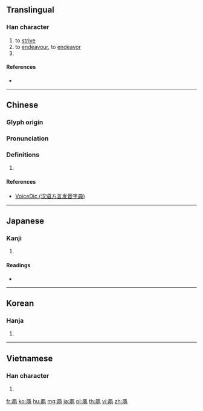 {{character info/new}}
{{also|黾}}
==Translingual==
{{stroke order|type=animate}}

===Han character===
{{Han char|rn=205|rad=黽|as=00|sn=13|four=77717|canj=RXU}}

# to [[strive]]
# to [[endeavour]], to [[endeavor]]
# {{mul-kangxi radical-def}}

====References====
* {{Han ref|kx=1523.090|dkj=48257|dj=2058.200|hdz=74768.010|uh=9EFD|ud=40701|bh=E0EF|bd=57583}}

----

==Chinese==
{{zh-forms|s=黾}}

===Glyph origin===
{{Han etym}}

===Pronunciation===
{{zh-pron
|m=měng,mǐn,miǎn,méng
|c=man5
|h=pfs=mén
|mn=bián/bín/bêng/béng
|w=
|mc=y
|oc=y
|cat=v,n
}}
{{zh-attn-split}}

===Definitions===
{{zh-hanzi}}

# {{rfdef|lang=zh}}

====References====
* [http://cn.voicedic.com/ VoiceDic (汉语方言发音字典)]

----

==Japanese==

===Kanji===
{{ja-kanji|grade=|rs=黽00}}

# {{defn|lang=ja|sort=黽00}}

====Readings====
* {{ja-readings|on=[[ぼう]] (bō), [[びん]] (bin), [[べん]] (ben)|kun=[[つとめる]] (tsutomeru), [[あおがえる]] (aogaeru)}}

----

==Korean==

===Hanja===
{{ko-hanja|hangeul=[[민]], [[맹]]|eumhun=맹꽁이|rv=min, maeng|mr=min|y=min}}

# {{defn|lang=ko|sort=黽00}}

----

==Vietnamese==

===Han character===
{{vi-hantu|[[mãnh]]|rs=黽00}}

[[Category:CJKV radicals| ]]

# {{defn|lang=vi|sort=黽00}}

[[fr:黽]]
[[ko:黽]]
[[hu:黽]]
[[mg:黽]]
[[ja:黽]]
[[pl:黽]]
[[th:黽]]
[[vi:黽]]
[[zh:黽]]